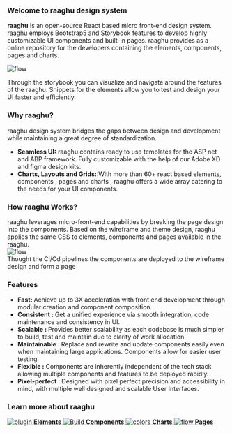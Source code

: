 
<Meta title="Introduction" />

<style>
  {`
  .demo{
     width:600px;
      height:auto;
      margin-left:100px;
      margin-bottom:20px;
  }
  .containerContent{
    margin-top:20px;
    line-height:28px;
    font-size:14px;
    margin-bottom:25px;
  }
    .how{
      width:600px;
      height:400px;
      margin-left:100px;
    }
    .subheading {
      --mediumdark: '#999999';
      font-weight: 900;
      font-size: 13px;
      color: #999;
      letter-spacing: 6px;
      line-height: 24px;
      text-transform: uppercase;
      margin-bottom: 12px;
      margin-top: 40px;
    }

    .link-list {
      margin-top:20px;
      display: grid;
      grid-template-columns: 1fr;
      grid-template-rows: 1fr 1fr;
      row-gap: 10px;
    }

    @media (min-width: 620px) {
      .link-list {
        row-gap: 20px;
        column-gap: 20px;
        grid-template-columns: 1fr 1fr;
      }
    }

    @media all and (-ms-high-contrast:none) {
    .link-list {
        display: -ms-grid;
        -ms-grid-columns: 1fr 1fr;
        -ms-grid-rows: 1fr 1fr;
      }
    }

    .link-item {
      display: block;
      padding: 20px 30px 20px 15px;
      border: 1px solid #00000010;
      border-radius: 5px;
      transition: background 150ms ease-out, border 150ms ease-out, transform 150ms ease-out;
      color: #333333;
      display: flex;
      align-items: flex-start;
    }

    .link-item:hover {
      border-color: #1EA7FD50;
      transform: translate3d(0, -3px, 0);
      box-shadow: rgba(0, 0, 0, 0.08) 0 3px 10px 0;
    }

    .link-item:active {
      border-color: #1EA7FD;
      transform: translate3d(0, 0, 0);
    }

    .link-item strong {
      font-weight: 700;
      display: block;
      margin-bottom: 2px;
    }

    .link-item img {
      height: 40px;
      width: 40px;
      margin-right: 15px;
      flex: none;
    }

    .link-item span {
      font-size: 14px;
      line-height: 20px;
    }

    .tip {
      display: inline-block;
      border-radius: 1em;
      font-size: 11px;
      line-height: 12px;
      font-weight: 700;
      background: #E7FDD8;
      color: #66BF3C;
      padding: 4px 12px;
      margin-right: 10px;
      vertical-align: top;
    }

    .tip-wrapper {
      font-size: 13px;
      line-height: 20px;
      margin-top: 40px;
      margin-bottom: 40px;
    }

    .tip-wrapper code {
      font-size: 12px;
      display: inline-block;
    }
  `}
</style>

### Welcome to raaghu design system

<div className="containerContent">
 <p><strong>raaghu</strong> is an open-source React based micro front-end design system. raaghu employs Bootstrap5 and Storybook 
 features to develop highly customizable UI components and built-in pages. raaghu provides as a online repository for the developers
 containing the elements, components, pages and charts.</p>

<img className="demo" src={demo} alt="flow" />

Through the storybook you can visualize and navigate around the features of
the raaghu. Snippets for the elements allow you to test and design your UI
faster and efficiently.

</div>

### Why raaghu?

<div className="containerContent">
  raaghu design system bridges the gaps between design and development while
  maintaining a great degree of standardization.
</div>
<ul className="containerContent">
  <li>
    <strong>Seamless UI:</strong> raaghu contains ready to use templates for the
    ASP net and ABP framework. Fully customizable with the help of our Adobe XD
    and figma design kits.
  </li>
  <li>
    <strong>Charts, Layouts and Grids:</strong>:With more than 60+ react based
    elements, components , pages and charts , raaghu offers a wide array
    catering to the needs for your UI components.
  </li>
</ul>

### How raaghu Works?

<div className="containerContent">
  raaghu leverages micro-front-end capabilities by breaking the page design into
  the components. Based on the wireframe and theme design, raaghu applies the
  same CSS to elements, components and pages available in the raaghu.
</div>
<img className="how" src={image} alt="flow" />
<div className="containerContent">
  Thought the Ci/Cd pipelines the components are deployed to the wireframe
  design and form a page
</div>

### Features

<ul className="containerContent">
  <li>
    <strong>Fast: </strong>Achieve up to 3X acceleration with front end
    development through modular creation and component composition.
  </li>
  <li>
    <strong>Consistent : </strong>Get a unified experience via smooth
    integration, code maintenance and consistency in UI.
  </li>
  <li>
    <strong>Scalable : </strong>Provides better scalability as each codebase is
    much simpler to build, test and maintain due to clarity of work allocation.
  </li>
  <li>
    <strong>Maintainable : </strong>Replace and rewrite and update components
    easily even when maintaining large applications. Components allow for easier
    user testing.
  </li>
  <li>
    <strong>Flexible : </strong>Components are inherently independent of the
    tech stack allowing multiple components and features to be deployed rapidly.
  </li>
  <li>
    <strong>Pixel-perfect : </strong> Designed with pixel perfect precision and
    accessibility in mind, with multiple well designed and scalable User
    Interfaces.
  </li>
</ul>

### Learn more about raaghu

<div className="link-list">
  <a
    className="link-item"
    href="https://storybook.raaghu.io/?path=/story/elements"
    target="_blank"
  >
    <img src={Plugin} alt="plugin" />
    <span>
      <strong>Elements</strong>
    </span>
  </a>
  <a
    className="link-item"
    href="https://storybook.raaghu.io/?path=/story/components"
    target="_blank"
  >
    <img src={StackAlt} alt="Build" />
    <span>
      <strong>Components</strong>
    </span>
  </a>
  <a
    className="link-item"
    href="https://storybook.raaghu.io/?path=/story/charts"
    target="_blank"
  >
    <img src={colors} alt="colors" />
    <span>
      <strong>Charts</strong>
    </span>
  </a>
  <a
    className="link-item"
    href="https://storybook.raaghu.io/?path=/story/pages"
    target="_blank"
  >
    <img src={Flow} alt="flow" />
    <span>
      <strong>Pages</strong>
    </span>
  </a>
</div>
